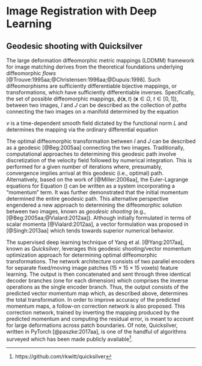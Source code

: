 
# Image Registration with Deep Learning

## Geodesic shooting with Quicksilver


The large deformation diffeomorphic metric mappings (LDDMM) framework for image matching
derives from the theoretical foundations underlying diffeomorphic *flows*
[@Trouve:1995aa;@Christensen:1996aa;@Dupuis:1998].  Such diffeomorphisms are sufficiently
differentiable bijective mappings, or transformations, which have sufficiently
differentiable inverses. Specifically, the set of possible
diffeomorphic mappings, $\phi(\mathbf{x}, t)$ ($\mathbf{x} \in \Omega$, $t \in [0,1]$),
between two images, $I$ and $J$ can be described as the
collection of *paths* connecting the two images on a manifold determined by
the equation

\begin{equation}
\int_{0}^{1} \|v(t)\|^2_L dt + \int_{\Omega} | I \circ \phi^{-1}(x,1) - J|^2 d\Omega.
\label{eq:lddmm}
\end{equation}

$v$ is a time-dependent smooth field dictated by the functional norm $L$  and determines
the mapping via the ordinary differential equation

\begin{equation}
\frac{d\phi(\mathbf{x},t)}{dt} = v( \phi(\mathbf{x},t), t), \phi( \mathbf{x}, 0) = \mathbf{Id}.
\end{equation}

The optimal diffeomorphic transformation  between $I$ and $J$ can be described
as a geodesic [@Beg:2005aa] connecting the two images.  Traditionally, computational approaches to determining
this geodesic path involve discretization of the velocity field followed by numerical
integration.  This is performed for a given number of iterations where, presumably,
convergence implies arrival at this geodesic (i.e., optimal) path.  Alternatively, based on
the work of [@Miller:2006aa], the Euler-Lagrange equations for Equation (\ref{eq:lddmm})
can be written as a system incorporating a "momentum" term.  It was further demonstrated
that the initial momentum determined the entire geodesic path.  This alternative perspective
engendered a new approach to determining the diffeomorphic solution between two images,
known as _geodesic shooting_ (e.g., [@Beg:2005aa;@Vialard:2012aa]).  Although initially
formulated in terms of scalar momenta [@Vialard:2012aa], a vector formulation was proposed
in [@Singh:2013aa] which tends towards superior numerical behavior.

The supervised deep learning technique of Yang et al. [@Yang:2017aa], known as _Quicksilver_,
leverages this geodesic shooting/vector momentum optimization approach for determining
optimal diffeomorphic transformations.  The network architecture consists of two parallel encoders
for separate fixed/moving image patches ($15 \times 15 \times 15$ voxels)
feature learning.  The output is then concatenated and sent
through three identical decoder branches (one for each dimension) which comprises the
inverse operations as the single encoder branch.  Thus, the output consists of the predicted
vector momentum map which, as described above, determines the total transformation.  In
order to improve accuracy of the predicted momentum maps, a follow-on correction network
is also proposed.  This correction network, trained by inverting the mapping produced
by the predicted momentum and computing the residual error, is meant to account for
large deformations across patch boundaries.  Of note, Quicksilver, written in PyTorch [@paszke:2017aa],
is one of the handful of algorithms surveyed which has been made publicly available[^Q].

[^Q]: https://github.com/rkwitt/quicksilver

